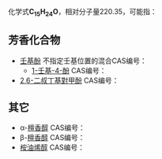 {{DISPLAYTITLE:C<sub>15</sub>H<sub>24</sub>O}}
化学式'''C<sub>15</sub>H<sub>24</sub>O'''，相对分子量220.35，可能指：
{{MolFormDisambigNav|C=15|H=24|O=1}}

==芳香化合物==
* [[壬基酚|壬基酚]] 不指定壬基位置的混合CAS编号：{{CAS|25154-52-3}}
** [[1-壬基-4-酚|1-壬基-4-酚]] CAS编号：{{CAS|104-40-5}}
* [[2,6-二叔丁基對甲酚|2,6-二叔丁基對甲酚]] CAS编号：{{CAS|128-37-0}}
==其它==
* α-[[檀香醇|檀香醇]] CAS编号：{{CAS|115-71-9}}
* β-[[檀香醇|檀香醇]] CAS编号：{{CAS|77-42-9}}
* [[桉油烯醇|桉油烯醇]] CAS编号：{{CAS|6750-60-3}}

{{MolFormDisambig}}